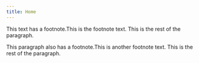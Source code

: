```yaml
---
title: Home
---
```


This text has a footnote.<Footnote>This is the footnote text.</Footnote> This is the rest of the paragraph.

This paragraph also has a footnote.<Footnote>This is another footnote text.</Footnote> This is the rest of the paragraph.
